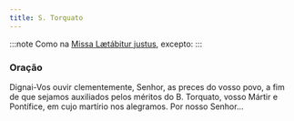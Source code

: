 ```yaml
---
title: S. Torquato
---
```


:::note
Como na [Missa Lætábitur justus](/missal/comum/5martirnaopontifice2), excepto:
:::

### Oração

Dignai-Vos ouvir clementemente, Senhor, as preces do vosso povo, a fim de
que sejamos auxiliados pelos méritos do B. Torquato, vosso Mártir e
Pontífice, em cujo martírio nos alegramos. Por nosso Senhor...
